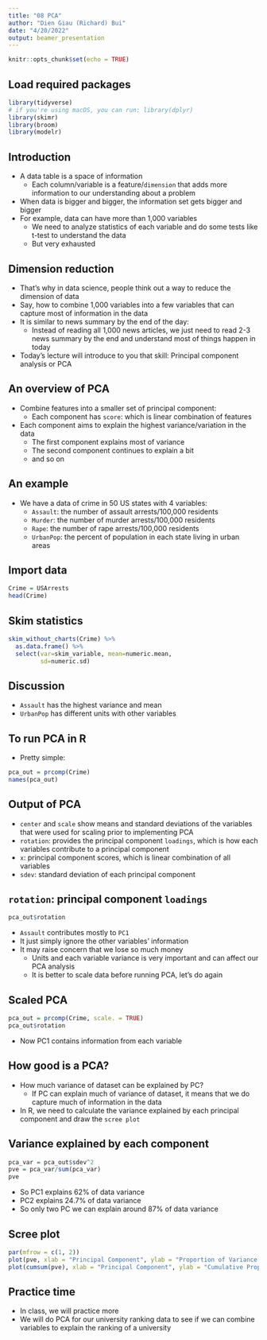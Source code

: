```yaml
---
title: "08 PCA"
author: "Dien Giau (Richard) Bui"
date: "4/20/2022"
output: beamer_presentation
---
```


```r
knitr::opts_chunk$set(echo = TRUE)
```

## Load required packages

```r
library(tidyverse) 
# if you're using macOS, you can run: library(dplyr)
library(skimr)
library(broom)
library(modelr)
```

## Introduction

- A data table is a space of information
    - Each column/variable is a feature/`dimension` that adds more information to our understanding about a problem
- When data is bigger and bigger, the information set gets bigger and bigger
- For example, data can have more than 1,000 variables
    - We need to analyze statistics of each variable and do some tests like t-test to understand the data
    - But very exhausted
    
## Dimension reduction

- That's why in data science, people think out a way to reduce the dimension of data
- Say, how to combine 1,000 variables into a few variables that can capture most of information in the data
- It is similar to news summary by the end of the day:
    - Instead of reading all 1,000 news articles, we just need to read 2-3 news summary by the end and understand most of things happen in today
- Today's lecture will introduce to you that skill: Principal component analysis or PCA

## An overview of PCA

- Combine features into a smaller set of principal component:
    - Each component has `score`: which is linear combination of features
- Each component aims to explain the highest variance/variation in the data
    - The first component explains most of variance
    - The second component continues to explain a bit
    - and so on
    
## An example

- We have a data of crime in 50 US states with 4 variables:
    - `Assault`: the number of assault arrests/100,000 residents
    - `Murder`: the number of murder arrests/100,000 residents
    - `Rape`: the number of rape arrests/100,000 residents
    - `UrbanPop`: the percent of population in each state living in urban areas

## Import data

```r
Crime = USArrests
head(Crime)
```

## Skim statistics
```r
skim_without_charts(Crime) %>% 
  as.data.frame() %>% 
  select(var=skim_variable, mean=numeric.mean, 
         sd=numeric.sd)
```

## Discussion

- `Assault` has the highest variance and mean
- `UrbanPop` has different units with other variables

## To run PCA in R

- Pretty simple: 

```r
pca_out = prcomp(Crime)
names(pca_out)
```

## Output of PCA

- `center` and `scale` show means and standard deviations of the variables that were used for scaling prior to implementing PCA
- `rotation`: provides the principal component `loadings`, which is how each variables contribute to a principal component
- `x`: principal component scores, which is linear combination of all variables
- `sdev`: standard deviation of each principal component

## `rotation`: principal component `loadings`

```r
pca_out$rotation
```

- `Assault` contributes mostly to `PC1`
- It just simply ignore the other variables' information
- It may raise concern that we lose so much money
    - Units and each variable variance is very important and can affect our PCA analysis
    - It is better to scale data before running PCA, let's do again

## Scaled PCA

```r
pca_out = prcomp(Crime, scale. = TRUE)
pca_out$rotation
```

- Now PC1 contains information from each variable

## How good is a PCA?

- How much variance of dataset can be explained by PC?
    - If PC can explain much of variance of dataset, it means that we do capture much of information in the data
    
- In R, we need to calculate the variance explained by each principal component and draw the `scree plot`

## Variance explained by each component

```r
pca_var = pca_out$sdev^2
pve = pca_var/sum(pca_var)
pve
```

- So PC1 explains 62% of data variance
- PC2 explains 24.7% of data variance
- So only two PC we can explain around 87% of data variance


## Scree plot
```r
par(mfrow = c(1, 2))
plot(pve, xlab = "Principal Component", ylab = "Proportion of Variance Explained", ylim = c(0, 1), type = "b")
plot(cumsum(pve), xlab = "Principal Component", ylab = "Cumulative Proportion of Variance Explained", ylim = c(0, 1), type = "b")
```

## Practice time

- In class, we will practice more
- We will do PCA for our university ranking data to see if we can combine variables to explain the ranking of a university








